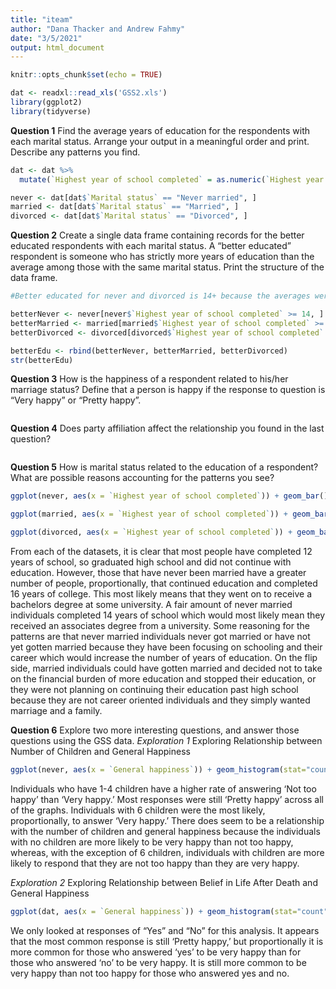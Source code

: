 ```yaml
---
title: "iteam"
author: "Dana Thacker and Andrew Fahmy"
date: "3/5/2021"
output: html_document
---
```


```r
knitr::opts_chunk$set(echo = TRUE)
```

```r
dat <- readxl::read_xls('GSS2.xls')
library(ggplot2)
library(tidyverse)
```

**Question 1**
Find the average years of education for the respondents with each marital status. Arrange your output in a meaningful order and print. Describe any patterns you find.
```r
dat <- dat %>%
  mutate(`Highest year of school completed` = as.numeric(`Highest year of school completed`))

never <- dat[dat$`Marital status` == "Never married", ]
married <- dat[dat$`Marital status` == "Married", ]
divorced <- dat[dat$`Marital status` == "Divorced", ]


```


**Question 2**
Create a single data frame containing records for the better educated respondents with each marital status. A “better educated” respondent is someone who has strictly more years of education than the average among those with the same marital status. Print the structure of the data frame.
```r
#Better educated for never and divorced is 14+ because the averages were between 13 and 14, and for married the average was not quite 13 so the better educated will be 13+

betterNever <- never[never$`Highest year of school completed` >= 14, ]
betterMarried <- married[married$`Highest year of school completed` >= 13, ]
betterDivorced <- divorced[divorced$`Highest year of school completed` >= 14, ]

betterEdu <- rbind(betterNever, betterMarried, betterDivorced)
str(betterEdu)
```


**Question 3**
How is the happiness of a respondent related to his/her marriage status? Define that a person is happy if the response to question is “Very happy” or “Pretty happy”.
```r

```


**Question 4**
Does party affiliation affect the relationship you found in the last question?
```r

```


**Question 5**
How is marital status related to the education of a respondent? What are possible reasons accounting for the patterns you see?
```r
ggplot(never, aes(x = `Highest year of school completed`)) + geom_bar() + ggtitle("Never Married Highest Education Level") + xlab("Highest Year of School Completed") + ylab("Count")

ggplot(married, aes(x = `Highest year of school completed`)) + geom_bar() + ggtitle("Married Highest Education Level") + xlab("Highest Year of School Completed") + ylab("Count")

ggplot(divorced, aes(x = `Highest year of school completed`)) + geom_bar() + ggtitle("Divorced Highest Education Level") + xlab("Highest Year of School Completed") + ylab("Count")
```

From each of the datasets, it is clear that most people have completed 12 years of school, so graduated high school and did not continue with education. However, those that have never been married have a greater number of people, proportionally, that continued education and completed 16 years of college. This most likely means that they went on to receive a bachelors degree at some university. A fair amount of never married individuals completed 14 years of school which would most likely mean they received an associates degree from a university. Some reasoning for the patterns are that never married individuals never got married or have not yet gotten married because they have been focusing on schooling and their career which would increase the number of years of education. On the flip side, married individuals could have gotten married and decided not to take on the financial burden of more education and stopped their education, or they were not planning on continuing their education past high school because they are not career oriented individuals and they simply wanted marriage and a family. 

**Question 6**
Explore two more interesting questions, and answer those questions using the GSS data.
*Exploration 1*
Exploring Relationship between Number of Children and General Happiness
```r
ggplot(never, aes(x = `General happiness`)) + geom_histogram(stat="count") + theme(axis.text.x = element_text(angle = 90)) + facet_wrap(~ `Number of children`, scales = "free") + xlab("General Happiness") + ylab("Count") + ggtitle("General Happiness based on Number of Children")
```

Individuals who have 1-4 children have a higher rate of answering 'Not too happy' than 'Very happy.' Most responses were still 'Pretty happy' across all of the graphs. Individuals with 6 children were the most likely, proportionally, to answer 'Very happy.' There does seem to be a relationship with the number of children and general happiness because the individuals with no children are more likely to be very happy than not too happy, whereas, with the exception of 6 children, individuals with children are more likely to respond that they are not too happy than they are very happy.

*Exploration 2*
Exploring Relationship between Belief in Life After Death and General Happiness
```r
ggplot(dat, aes(x = `General happiness`)) + geom_histogram(stat="count") + theme(axis.text.x = element_text(angle = 90)) + facet_wrap(~ `Belief in life after death`, scales = "free") + xlab("General Happiness") + ylab("Count") + ggtitle("General Happiness by Belief in Life After Death")
```

We only looked at responses of "Yes" and "No" for this analysis. It appears that the most common response is still 'Pretty happy,' but proportionally it is more common for those who answered 'yes' to be very happy than for those who answered 'no' to be very happy. It is still more common to be very happy than not too happy for those who answered yes and no. 












